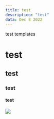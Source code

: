 ```yaml
---
title: test
description: "test"
data: Dec 8 2022
---
```


test templates

# test
## test
### test
#### test
![](https://raw.githubusercontent.com/gledfish/blog-releted-file/main/netlify/netlify.png?token=GHSAT0AAAAAAB4CC5LV7R7XU6RB7343FN36Y4RNVBA)



